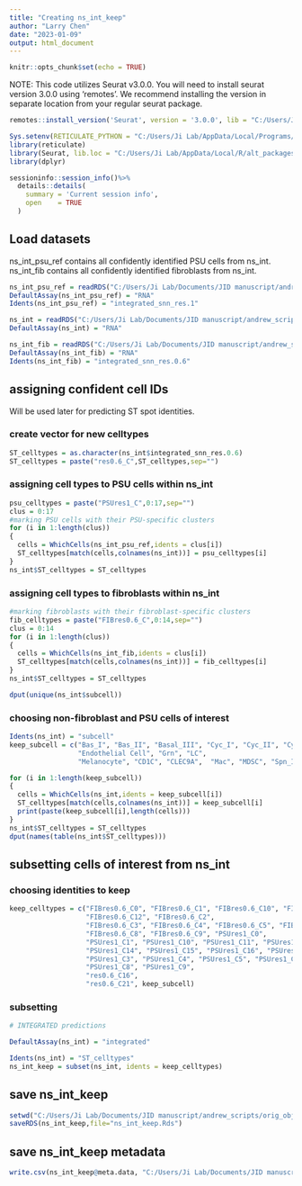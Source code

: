```yaml
---
title: "Creating ns_int_keep"
author: "Larry Chen"
date: "2023-01-09"
output: html_document
---
```


```r
knitr::opts_chunk$set(echo = TRUE)
```

NOTE: This code utilizes Seurat v3.0.0. You will need to install seurat version 3.0.0 using 'remotes'. We recommend installing the version in separate location from your regular seurat package.

```r
remotes::install_version('Seurat', version = '3.0.0', lib = "C:/Users/Ji Lab/AppData/Local/R/alt_packages" )
```

```r
Sys.setenv(RETICULATE_PYTHON = "C:/Users/Ji Lab/AppData/Local/Programs/Python/Python310")
library(reticulate)
library(Seurat, lib.loc = "C:/Users/Ji Lab/AppData/Local/R/alt_packages")
library(dplyr)
```

```r
sessioninfo::session_info()%>%
  details::details(
    summary = 'Current session info',
    open    = TRUE
  )
```

## Load datasets

ns_int_psu_ref contains all confidently identified PSU cells from ns_int. ns_int_fib contains all confidently identified fibroblasts from ns_int.

```r
ns_int_psu_ref = readRDS("C:/Users/Ji Lab/Documents/JID manuscript/andrew_scripts/orig_obj/ns_int_psu_ref.Rds")
DefaultAssay(ns_int_psu_ref) = "RNA"
Idents(ns_int_psu_ref) = "integrated_snn_res.1"

ns_int = readRDS("C:/Users/Ji Lab/Documents/JID manuscript/andrew_scripts/orig_obj/ns_int.Rds")
DefaultAssay(ns_int) = "RNA"

ns_int_fib = readRDS("C:/Users/Ji Lab/Documents/JID manuscript/andrew_scripts/orig_obj/ns_int_fib.Rds")
DefaultAssay(ns_int_fib) = "RNA"
Idents(ns_int_fib) = "integrated_snn_res.0.6"
```

## assigning confident cell IDs

Will be used later for predicting ST spot identities.

### create vector for new celltypes

```r
ST_celltypes = as.character(ns_int$integrated_snn_res.0.6)
ST_celltypes = paste("res0.6_C",ST_celltypes,sep="")
```

### assigning cell types to PSU cells within ns_int

```r
psu_celltypes = paste("PSUres1_C",0:17,sep="")
clus = 0:17
#marking PSU cells with their PSU-specific clusters
for (i in 1:length(clus))
{
  cells = WhichCells(ns_int_psu_ref,idents = clus[i])
  ST_celltypes[match(cells,colnames(ns_int))] = psu_celltypes[i]
}
ns_int$ST_celltypes = ST_celltypes
```

### assigning cell types to fibroblasts within ns_int

```r
#marking fibroblasts with their fibroblast-specific clusters
fib_celltypes = paste("FIBres0.6_C",0:14,sep="")
clus = 0:14
for (i in 1:length(clus))
{
  cells = WhichCells(ns_int_fib,idents = clus[i])
  ST_celltypes[match(cells,colnames(ns_int))] = fib_celltypes[i]
}
ns_int$ST_celltypes = ST_celltypes

dput(unique(ns_int$subcell))
```

### choosing non-fibroblast and PSU cells of interest

```r
Idents(ns_int) = "subcell"
keep_subcell = c("Bas_I", "Bas_II", "Basal_III", "Cyc_I", "Cyc_II", "Cyc_III", 
                 "Endothelial Cell", "Grn", "LC", 
                 "Melanocyte", "CD1C", "CLEC9A",  "Mac", "MDSC", "Spn_I", "Spn_IFN", "Spn_II", "Spn_III","Tcell")
```

```r
for (i in 1:length(keep_subcell))
{
  cells = WhichCells(ns_int,idents = keep_subcell[i])
  ST_celltypes[match(cells,colnames(ns_int))] = keep_subcell[i]
  print(paste(keep_subcell[i],length(cells)))
}
ns_int$ST_celltypes = ST_celltypes
dput(names(table(ns_int$ST_celltypes)))
```

## subsetting cells of interest from ns_int

### choosing identities to keep

```r
keep_celltypes = c("FIBres0.6_C0", "FIBres0.6_C1", "FIBres0.6_C10", "FIBres0.6_C11", 
                   "FIBres0.6_C12", "FIBres0.6_C2", 
                   "FIBres0.6_C3", "FIBres0.6_C4", "FIBres0.6_C5", "FIBres0.6_C6", 
                   "FIBres0.6_C8", "FIBres0.6_C9", "PSUres1_C0", 
                   "PSUres1_C1", "PSUres1_C10", "PSUres1_C11", "PSUres1_C12", "PSUres1_C13", 
                   "PSUres1_C14", "PSUres1_C15", "PSUres1_C16", "PSUres1_C17", "PSUres1_C2", 
                   "PSUres1_C3", "PSUres1_C4", "PSUres1_C5", "PSUres1_C6", "PSUres1_C7", 
                   "PSUres1_C8", "PSUres1_C9",  
                   "res0.6_C16",
                   "res0.6_C21", keep_subcell)
```

### subsetting

```r
# INTEGRATED predictions

DefaultAssay(ns_int) = "integrated"

Idents(ns_int) = "ST_celltypes"
ns_int_keep = subset(ns_int, idents = keep_celltypes)
```

## save ns_int_keep

```r
setwd("C:/Users/Ji Lab/Documents/JID manuscript/andrew_scripts/orig_obj/ns_int/ns_int_keep")
saveRDS(ns_int_keep,file="ns_int_keep.Rds")
```

## save ns_int_keep metadata

```r
write.csv(ns_int_keep@meta.data, "C:/Users/Ji Lab/Documents/JID manuscript/andrew_scripts/orig_obj/ns_int/ns_int_keep/ns_int_keep_metadata.csv")
```
